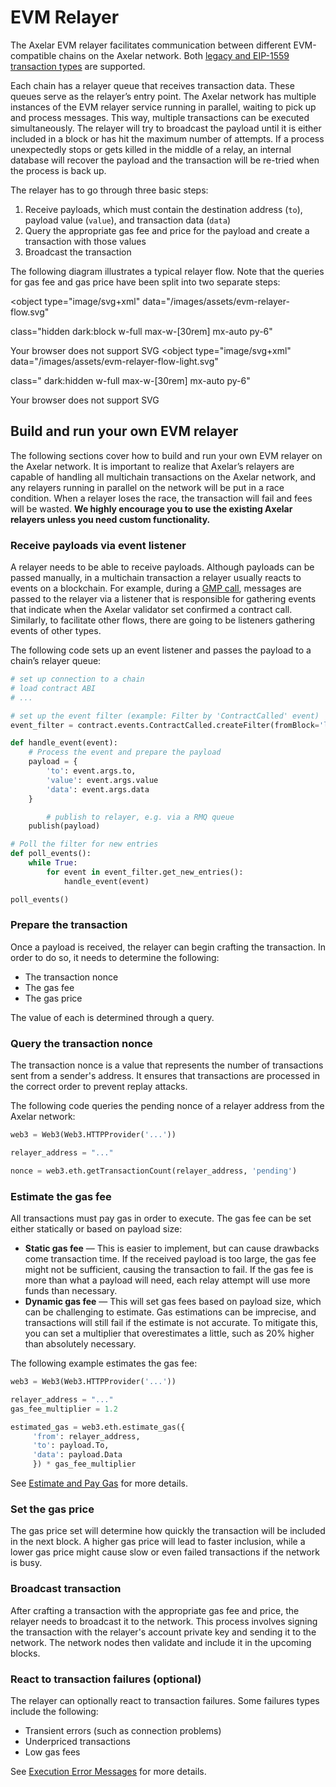 # EVM Relayer

The Axelar EVM relayer facilitates communication between different EVM-compatible chains on the Axelar network. Both [legacy and EIP-1559 transaction types](https://www.youtube.com/watch?v=MGemhK9t44Q) are supported.

Each chain has a relayer queue that receives transaction data. These queues serve as the relayer’s entry point. The Axelar network has multiple instances of the EVM relayer service running in parallel, waiting to pick up and process messages. This way, multiple transactions can be executed simultaneously. The relayer will try to broadcast the payload until it is either included in a block or has hit the maximum number of attempts. If a process unexpectedly stops or gets killed in the middle of a relay, an internal database will recover the payload and the transaction will be re-tried when the process is back up.

The relayer has to go through three basic steps:

1. Receive payloads, which must contain the destination address (`to`), payload value (`value`), and transaction data (`data`)
1. Query the appropriate gas fee and price for the payload and create a transaction with those values
1. Broadcast the transaction

The following diagram illustrates a typical relayer flow. Note that the queries for gas fee and gas price have been split into two separate steps:



<object
  type="image/svg+xml"
  data="/images/assets/evm-relayer-flow.svg"
 
  class="hidden dark:block w-full max-w-[30rem] mx-auto py-6"
>
  Your browser does not support SVG
</object>
<object
  type="image/svg+xml"
  data="/images/assets/evm-relayer-flow-light.svg"
 
  class=" dark:hidden w-full max-w-[30rem] mx-auto py-6"
>
  Your browser does not support SVG
</object>

## Build and run your own EVM relayer

The following sections cover how to build and run your own EVM relayer on the Axelar network. It is important to realize that Axelar’s relayers are capable of handling all multichain transactions on the Axelar network, and any relayers running in parallel on the network will be put in a race condition. When a relayer loses the race, the transaction will fail and fees will be wasted. **We highly encourage you to use the existing Axelar relayers unless you need custom functionality.**

### Receive payloads via event listener

A relayer needs to be able to receive payloads. Although payloads can be passed manually, in a multichain transaction a relayer usually reacts to events on a blockchain. For example, during a [GMP call](/dev/general-message-passing/overview), messages are passed to the relayer via a listener that is responsible for gathering events that indicate when the Axelar validator set confirmed a contract call. Similarly, to facilitate other flows, there are going to be listeners gathering events of other types.

The following code sets up an event listener and passes the payload to a chain’s relayer queue:

```python
# set up connection to a chain
# load contract ABI
# ...

# set up the event filter (example: Filter by 'ContractCalled' event)
event_filter = contract.events.ContractCalled.createFilter(fromBlock='latest')

def handle_event(event):
    # Process the event and prepare the payload
    payload = {
        'to': event.args.to,
        'value': event.args.value
        'data': event.args.data
    }

		# publish to relayer, e.g. via a RMQ queue
    publish(payload)

# Poll the filter for new entries
def poll_events():
    while True:
        for event in event_filter.get_new_entries():
            handle_event(event)

poll_events()
```

### Prepare the transaction

Once a payload is received, the relayer can begin crafting the transaction. In order to do so, it needs to determine the following:

- The transaction nonce
- The gas fee
- The gas price

The value of each is determined through a query.

### Query the transaction nonce

The transaction nonce is a value that represents the number of transactions sent from a sender's address. It ensures that transactions are processed in the correct order to prevent replay attacks.

The following code queries the pending nonce of a relayer address from the Axelar network:

```python
web3 = Web3(Web3.HTTPProvider('...'))

relayer_address = "..."

nonce = web3.eth.getTransactionCount(relayer_address, 'pending')
```

### Estimate the gas fee

All transactions must pay gas in order to execute. The gas fee can be set either statically or based on payload size:

- **Static gas fee** — This is easier to implement, but can cause drawbacks come transaction time. If the received payload is too large, the gas fee might not be sufficient, causing the transaction to fail. If the gas fee is more than what a payload will need, each relay attempt will use more funds than necessary.
- **Dynamic gas fee** — This will set gas fees based on payload size, which can be challenging to estimate. Gas estimations can be imprecise, and transactions will still fail if the estimate is not accurate. To mitigate this, you can set a multiplier that overestimates a little, such as 20% higher than absolutely necessary.

The following example estimates the gas fee:

```python
web3 = Web3(Web3.HTTPProvider('...'))

relayer_address = "..."
gas_fee_multiplier = 1.2

estimated_gas = web3.eth.estimate_gas({
     'from': relayer_address,
     'to': payload.To,
     'data': payload.Data
     }) * gas_fee_multiplier
```

See [Estimate and Pay Gas](/dev/gas-service/pay-gas) for more details.

### Set the gas price

The gas price set will determine how quickly the transaction will be included in the next block. A higher gas price will lead to faster inclusion, while a lower gas price might cause slow or even failed transactions if the network is busy.

### Broadcast transaction

After crafting a transaction with the appropriate gas fee and price, the relayer needs to broadcast it to the network. This process involves signing the transaction with the relayer's account private key and sending it to the network. The network nodes then validate and include it in the upcoming blocks.

### React to transaction failures (optional)

The relayer can optionally react to transaction failures. Some failures types include the following:

- Transient errors (such as connection problems)
- Underpriced transactions
- Low gas fees

See [Execution Error Messages](/dev/general-message-passing/debug/error-debugging) for more details.
